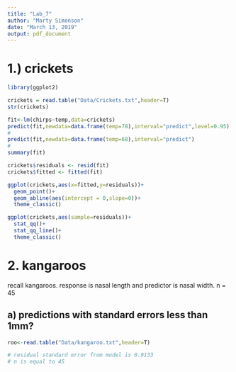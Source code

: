 ```yaml
---
title: "Lab_7"
author: "Marty Simonson"
date: "March 13, 2019"
output: pdf_document
---
```


# 1.) crickets
```r
library(ggplot2)

crickets = read.table("Data/Crickets.txt",header=T)
str(crickets)

fit<-lm(chirps~temp,data=crickets)
predict(fit,newdata=data.frame(temp=78),interval="predict",level=0.95)
#
predict(fit,newdata=data.frame(temp=68),interval="predict")
#
summary(fit)

crickets$residuals <- resid(fit)
crickets$fitted <- fitted(fit)

ggplot(crickets,aes(x=fitted,y=residuals))+
  geom_point()+
  geom_abline(aes(intercept = 0,slope=0))+
  theme_classic()

ggplot(crickets,aes(sample=residuals))+
  stat_qq()+
  stat_qq_line()+
  theme_classic()

```

# 2. kangaroos

recall kangaroos. response is nasal length and predictor is nasal width. n = 45

## a) predictions with standard errors less than 1mm?

```r
roo<-read.table("Data/kangaroo.txt",header=T)

# residual standard error from model is 0.9133
# n is equal to 45



```


